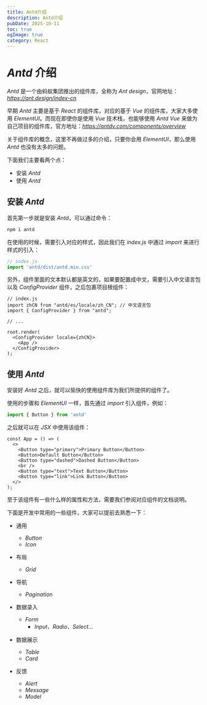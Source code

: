 ```yaml
---
title: Antd介绍
description: Antd介绍
pubDate: 2025-10-11
toc: true
ogImage: true
category: React
---
```


# _Antd_ 介绍

_Antd_ 是一个由蚂蚁集团推出的组件库，全称为 _Ant design_，官网地址：*https://ant.design/index-cn*

早期 _Antd_ 主要是基于 _React_ 的组件库，对应的基于 _Vue_ 的组件库，大家大多使用 _ElementUI_。而现在即使你是使用 _Vue_ 技术栈，也能够使用 _Antd Vue_ 来做为自己项目的组件库，官方地址：*https://antdv.com/components/overview*

关于组件库的概念，这里不再做过多的介绍，只要你会用 _ElementUI_，那么使用 _Antd_ 也没有太多的问题。

下面我们主要看两个点：

- 安装 _Antd_
- 使用 _Antd_

## 安装 _Antd_

首先第一步就是安装 _Antd_，可以通过命令：

```js
npm i antd
```

在使用的时候，需要引入对应的样式，因此我们在 _index.js_ 中通过 _import_ 来进行样式的引入：

```js
// index.js
import 'antd/dist/antd.min.css'
```

另外，组件里面的文本默认都是英文的，如果要配置成中文，需要引入中文语言包以及 _ConfigProvider_ 组件，之后包裹项目根组件：

```react
// index.js
import zhCN from "antd/es/locale/zh_CN"; // 中文语言包
import { ConfigProvider } from "antd";

// ...

root.render(
  <ConfigProvider locale={zhCN}>
  	<App />
  </ConfigProvider>
);
```

## 使用 _Antd_

安装好 _Antd_ 之后，就可以愉快的使用组件库为我们所提供的组件了。

使用的步骤和 _ElementUI_ 一样，首先通过 _import_ 引入组件，例如：

```js
import { Button } from 'antd'
```

之后就可以在 _JSX_ 中使用该组件：

```react
const App = () => (
  <>
    <Button type="primary">Primary Button</Button>
    <Button>Default Button</Button>
    <Button type="dashed">Dashed Button</Button>
    <br />
    <Button type="text">Text Button</Button>
    <Button type="link">Link Button</Button>
  </>
);
```

至于该组件有一些什么样的属性和方法，需要我们参阅对应组件的文档说明。

下面是开发中常用的一些组件，大家可以提前去熟悉一下：

- 通用
  - _Button_
  - _Icon_

- 布局
  - _Grid_

- 导航
  - _Pagination_

- 数据录入
  - _Form_
    - _Input、Radio、Select..._

- 数据展示
  - _Table_
  - _Card_

- 反馈
  - _Alert_
  - _Message_
  - _Model_
